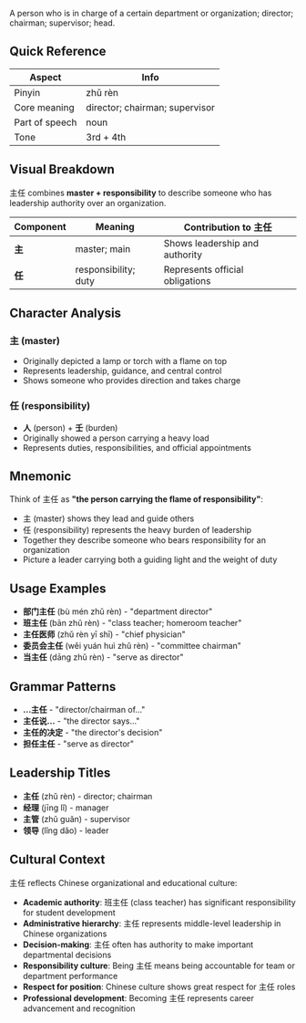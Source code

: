 A person who is in charge of a certain department or organization; director; chairman; supervisor;
head.

## Quick Reference

| Aspect         | Info                           |
| -------------- | ------------------------------ |
| Pinyin         | zhǔ rèn                        |
| Core meaning   | director; chairman; supervisor |
| Part of speech | noun                           |
| Tone           | 3rd + 4th                      |

## Visual Breakdown

主任 combines **master + responsibility** to describe someone who has leadership authority over an
organization.

| Component | Meaning              | Contribution to 主任            |
| --------- | -------------------- | ------------------------------- |
| **主**    | master; main         | Shows leadership and authority  |
| **任**    | responsibility; duty | Represents official obligations |

## Character Analysis

### 主 (master)

- Originally depicted a lamp or torch with a flame on top
- Represents leadership, guidance, and central control
- Shows someone who provides direction and takes charge

### 任 (responsibility)

- **人** (person) + **壬** (burden)
- Originally showed a person carrying a heavy load
- Represents duties, responsibilities, and official appointments

## Mnemonic

Think of 主任 as **"the person carrying the flame of responsibility"**:

- 主 (master) shows they lead and guide others
- 任 (responsibility) represents the heavy burden of leadership
- Together they describe someone who bears responsibility for an organization
- Picture a leader carrying both a guiding light and the weight of duty

## Usage Examples

- **部门主任** (bù mén zhǔ rèn) - "department director"
- **班主任** (bān zhǔ rèn) - "class teacher; homeroom teacher"
- **主任医师** (zhǔ rèn yī shī) - "chief physician"
- **委员会主任** (wěi yuán huì zhǔ rèn) - "committee chairman"
- **当主任** (dāng zhǔ rèn) - "serve as director"

## Grammar Patterns

- **...主任** - "director/chairman of..."
- **主任说...** - "the director says..."
- **主任的决定** - "the director's decision"
- **担任主任** - "serve as director"

## Leadership Titles

- **主任** (zhǔ rèn) - director; chairman
- **经理** (jīng lǐ) - manager
- **主管** (zhǔ guǎn) - supervisor
- **领导** (lǐng dǎo) - leader

## Cultural Context

主任 reflects Chinese organizational and educational culture:

- **Academic authority**: 班主任 (class teacher) has significant responsibility for student
  development
- **Administrative hierarchy**: 主任 represents middle-level leadership in Chinese organizations
- **Decision-making**: 主任 often has authority to make important departmental decisions
- **Responsibility culture**: Being 主任 means being accountable for team or department performance
- **Respect for position**: Chinese culture shows great respect for 主任 roles
- **Professional development**: Becoming 主任 represents career advancement and recognition

